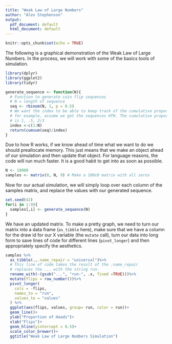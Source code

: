 ```yaml
---
title: "Weak Law of Large Numbers"
author: "Alex Stephenson"
output:
  pdf_document: default
  html_document: default
---
```


```r
knitr::opts_chunk$set(echo = TRUE)
```

The following is a graphical demonstration of the Weak Law of Large Numbers. In the process, we will work with some of the basics tools of simulation. 

```r
library(dplyr)
library(ggplot2)
library(tidyr)
```


```r
generate_sequence <- function(N){
  # Function to generate coin flip sequences
  # N = length of sequence 
  seq <- rbinom(N, 1, p = 0.5)
  # We want the index to be able to keep track of the cumulative proportion.
  # for example, assume we get the sequences HTH. The cumulative proportion 
  # is 1, .5, 2/3
  index <-c(1:N)
  return(cumsum(seq)/index)
}

```

Due to how R works, if we know ahead of time what we want to do we should preallocate memory. This just means that we make an object ahead of our simulation and then update that object. For language reasons, the code will run much faster. It is a good habit to get into as soon as possible. 

```r
N <- 10000
samples <- matrix(0, N, 9) # Make a 100x9 matrix with all zeros
```

Now for our actual simulation, we will simply loop over each column of the samples matrix, and replace the values with our generated sequence. 

```r
set.seed(42)
for(i in 1:9){
  samples[,i] <- generate_sequence(N)
}
```

We have an updated matrix. To make a pretty graph, we need to turn our matrix into a data frame (`as_tibble` here), make sure that we have a column for the draw id for our X variable (the `mutate` call), turn our data into long form to save lines of code for different lines (`pivot_longer`) and then appropriately specify the aesthetics. 

```r
samples %>% 
  as_tibble(.,.name_repair = "universal")%>%
  # this line of code takes the result of the .name_repair
  # replaces the ... with the string run-
  rename_with(~(gsub("...", "run-", .x, fixed =TRUE)))%>%
  mutate(flips = row_number())%>%
  pivot_longer(
    cols = -flips,
    names_to = "run",
    values_to = "values"
  ) %>%
  ggplot(aes(flips, values, group= run, color = run))+
  geom_line()+
  ylab("Proportion of Heads")+
  xlab("Flips")+
  geom_hline(yintercept = 0.5)+
  scale_color_brewer()+
  ggtitle("Weak Law of Large Numbers Simulation")
  


```

